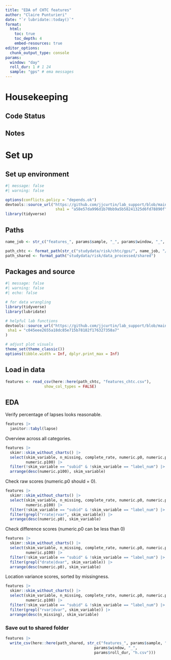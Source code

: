 ```yaml
---
title: "EDA of CHTC features"
author: "Claire Punturieri"
date: "`r lubridate::today()`"
format: 
  html:
    toc: true
    toc_depth: 4
    embed-resources: true
editor_options: 
  chunk_output_type: console
params:
  window: "day"
  roll_dur: 1 # 1 24
  sample: "gps" # ema messages
---
```


# Housekeeping

## Code Status


## Notes


# Set up

## Set up environment

```r
#| message: false
#| warning: false

options(conflicts.policy = "depends.ok")
devtools::source_url("https://github.com/jjcurtin/lab_support/blob/main/format_path.R?raw=true", 
                      sha1 = "a58e57da996d1b70bb9a5b58241325d6fd78890f")
library(tidyverse)
```

## Paths

```r
name_job <- str_c("features_", params$sample, "_", params$window, "_", params$roll_dur, "h")

path_chtc <- format_path(str_c("studydata/risk/chtc/gps/", name_job, "/output"))
path_shared <- format_path("studydata/risk/data_processed/shared")
```

## Packages and source

```r
#| message: false
#| warning: false
#| echo: false

# for data wrangling
library(tidyverse)
library(lubridate)

# helpful lab functions
devtools::source_url("https://github.com/jjcurtin/lab_support/blob/main/fun_eda.R?raw=true",
 sha1 = "c045eee2655a18dc85e715b78182f176327358a7"
)

# adjust plot visuals
theme_set(theme_classic())
options(tibble.width = Inf, dplyr.print_max = Inf)
```

## Load in data

```r
features <- read_csv(here::here(path_chtc, "features_chtc.csv"), 
                 show_col_types = FALSE)
```

## EDA

Verify percentage of lapses looks reasonable.
```r
features |> 
  janitor::tabyl(lapse)
```

Overview across all categories.
```r
features |>  
  skimr::skim_without_charts() |> 
  select(skim_variable, n_missing, complete_rate, numeric.p0, numeric.p50, 
         numeric.p100) |>
  filter(!skim_variable == "subid" & !skim_variable == "label_num") |> 
  arrange(desc(numeric.p100), skim_variable) 
```

Check raw scores (numeric.p0 should = 0).
```r
features |>  
  skimr::skim_without_charts() |> 
  select(skim_variable, n_missing, complete_rate, numeric.p0, numeric.p50, 
         numeric.p100) |>
  filter(!skim_variable == "subid" & !skim_variable == "label_num") |>
  filter(grepl("rrate|rvar", skim_variable)) |> 
  arrange(desc(numeric.p0), skim_variable)
```

Check difference scores (numeric.p0 can be less than 0)
```r
features |>  
  skimr::skim_without_charts() |> 
  select(skim_variable, n_missing, complete_rate, numeric.p0, numeric.p50, 
         numeric.p100) |>
  filter(!skim_variable == "subid" & !skim_variable == "label_num") |>
  filter(grepl("drate|dvar", skim_variable)) |> 
  arrange(desc(numeric.p0), skim_variable)
```

Location variance scores, sorted by missingness.
```r
features |>  
  skimr::skim_without_charts() |> 
  select(skim_variable, n_missing, complete_rate, numeric.p0, numeric.p50, 
         numeric.p100) |>
  filter(!skim_variable == "subid" & !skim_variable == "label_num") |>
  filter(grepl("rvar|dvar", skim_variable)) |> 
  arrange(desc(n_missing), skim_variable)
```

### Save out to shared folder
```r
features |>
  write_csv(here::here(path_shared, str_c("features_", params$sample, "_",
                                       params$window, "_",
                                       params$roll_dur, "h.csv")))
```